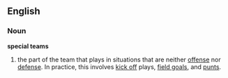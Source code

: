==English==

===Noun===

'''special teams'''

# {{fb}} the part of the team that plays in situations that are neither [[offense]] nor [[defense]]. In practice, this involves [[kick off]] plays, [[field goals]], and [[punts]].